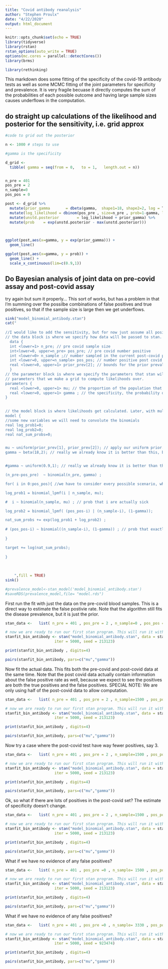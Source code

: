 ```yaml
---
title: "Covid antibody reanalysis"
author: "Stephen Proulx"
date: "4/22/2020"
output: html_document
---
```


```r
knitr::opts_chunk$set(echo = TRUE)
library(tidyverse)
library(rstan)
rstan_options(auto_write = TRUE)
options(mc.cores = parallel::detectCores())
library(brms)

library(rethinking)
```

This markdown does some fitting of the specificity of the covid-19 antibody tests as well as some MCMC fitting of the joint parameters for specificity and prevalence. It is very fragile becuase it directly computes the sum of the probabilities of each possible outcome and having large sample sizes causes underflows in the computation. 

## do straight up calculations of the likelihood and posterior for the sensitivity, i.e. grid approx


```r

#code to grid out the posterior

n <- 1000 # steps to use

#gamma is the specificity

d_grid <-
  tibble( gamma = seq(from = 0,   to = 1,   length.out = n)) 


n_pre = 401 
pos_pre = 2 
n_sample=0 
pos_pos = 0

post <- d_grid %>% 
  mutate(prior_gamma       = dbeta(gamma,  shape1=18, shape2=2, log = T)) %>%
  mutate(log_likelihood = dbinom(pos_pre , size=n_pre , prob=1-gamma, log=TRUE)) %>%
  mutate(unstd.posterior        = log_likelihood + prior_gamma) %>%
  mutate(prob    = exp(unstd.posterior - max(unstd.posterior)))  
  


ggplot(post,aes(x=gamma, y = exp(prior_gamma))) +
  geom_line() 

ggplot(post,aes(x=gamma, y = prob)) +
  geom_line() +
  scale_x_continuous(lim=c(0.9,1))

```


## Do Bayesian analysis of joint data on pre-covid assay and post-covid assay

try again but sum it properly... This sort of works, but has a problem in that I'm summing over the possilbe combinations of false positives and true positives, so that if the sample size is large then we get underflows.



```r
sink("model_binomial_antibody.stan")
cat("
    
//I would like to add the sensitivity, but for now just assume all positives are positive    
// the data block is where we specify how data will be passed to stan.
  data {
  int <lower=1> n_pre; // pre covid sample size
  int<lower=0, upper=n_pre> pos_pre; // pre covid number positive
  int <lower=0> n_sample ;// number sampled in the current post-covid pop
  int <lower=0, upper=n_sample> pos_pos; // number positive post covid
  real <lower=0, upper=1> prior_prev[2]; // bounds for the prior prevalence, we'll roll this into a uniform prior but include what we know, which is that at a minimum we know how many sick identified patients there are.
  }
// the parameter block is where we specify the parameters that stan will fit. In our previous examples, this would be the 
// parameters that we make a grid to compute likelihoods over.
parameters {
  real <lower=0, upper=1> mu; // the proportion of the population that is positive
  real <lower=0, upper=1> gamma ; // the specificity, the probability of a false positive
}

 
// the model block is where likelihoods get calculated. Later, with multi-level models, additional likelihood calculations would go here. The model block also includes priors.
model {
//some new variables we will need to convolute the binomials
real log_prob1=0;
real log_prob2=0;
real nat_sum_probs=0;


mu ~ uniform(prior_prev[1], prior_prev[2]); // apply our uniform prior.
gamma ~ beta(18,2); // really we already know it is better than this, but I guess we are using all of the data available to show that


#gamma ~ uniform(0.9,1); // really we already know it is better than this, but I guess we are using all of the data available to show that

(n_pre-pos_pre)  ~ binomial(n_pre, gamma) ; 

for( i in 0:pos_pos){ //we have to consider every possible scenario, where there are 0 true positives or as many as pos_pos true positives

log_prob1 = binomial_lpmf(i | n_sample, mu);

#  i ~ binomial(n_sample, mu) ; // prob that i are actually sick

log_prob2 = binomial_lpmf( (pos_pos-i) | (n_sample-i), (1-gamma));

nat_sum_probs += exp(log_prob1 + log_prob2) ;
  
# (pos_pos-i) ~ binomial((n_sample-i), (1-gamma)) ; // prob that exactly the remaining positive tests are false positives
 
}

target += log(nat_sum_probs);
    
}
 
    
    
    ",fill = TRUE)
sink()

#prevalence_model<-stan_model('model_binomial_antibody.stan')
#saveRDS(prevalence_model,file= "model.rds")
```




First run the fit with just the data on the pre-covid blood samples. This is a direct way to estimate the false postivie rate. Note that the algorithm still fits the disease prevalence, but it is just the prior.
```r


stan_data <-   list( n_pre = 401 , pos_pre = 2 , n_sample=0 , pos_pos = 0 , prior_prev = c(0,1))

# now we are ready to run our first stan program. This will run it with 4 chains for 5000 interations each, which should be plenty
stanfit_bin_antibody <- stan("model_binomial_antibody.stan", data = stan_data, chains = 4,
                      iter = 5000, seed = 213123)

```

```r
print(stanfit_bin_antibody , digits=4)

pairs(stanfit_bin_antibody, pars=c("mu","gamma"))
```


Now fit the actual data. This fits both the pre-covid and post-covid data at the same time. Note that the post covid data actually contain information about the false positive rate as well, because we expect to see the positives are both the true positives and the false positives. SPECIAL NOTE: We are only using half of the post-covid data to allow computation.
```r


stan_data <-   list( n_pre = 401 , pos_pre = 2 , n_sample=1500 , pos_pos = 25 , prior_prev = c(0,0.31))

# now we are ready to run our first stan program. This will run it with 4 chains for 5000 interations each, which should be plenty
stanfit_bin_antibody <- stan("model_binomial_antibody.stan", data = stan_data, chains = 4,
                      iter = 5000, seed = 213123)

```

```r
print(stanfit_bin_antibody , digits=4)

pairs(stanfit_bin_antibody, pars=c("mu","gamma"))
```
Now try a case where the post-covid test have way fewer positives, say 3.
```r


stan_data <-   list( n_pre = 401 , pos_pre = 2 , n_sample=1500 , pos_pos = 3 , prior_prev = c(0,1))

# now we are ready to run our first stan program. This will run it with 4 chains for 5000 interations each, which should be plenty
stanfit_bin_antibody <- stan("model_binomial_antibody.stan", data = stan_data, chains = 4,
                      iter = 5000, seed = 213123)

```

```r
print(stanfit_bin_antibody , digits=4)

pairs(stanfit_bin_antibody, pars=c("mu","gamma"))
```



Ok, so what if there are lots of positives in the post-covid set? The estimate of specificity doesn't change.
```r


stan_data <-   list( n_pre = 401 , pos_pre = 2 , n_sample=1500 , pos_pos = 300 , prior_prev = c(0,1))

# now we are ready to run our first stan program. This will run it with 4 chains for 5000 interations each, which should be plenty
stanfit_bin_antibody <- stan("model_binomial_antibody.stan", data = stan_data, chains = 4,
                      iter = 5000, seed = 213123)

```

```r
print(stanfit_bin_antibody , digits=4)

pairs(stanfit_bin_antibody, pars=c("mu","gamma"))
```




What if we have no evidence of any false positives?
```r


stan_data <-   list( n_pre = 401 , pos_pre =0 , n_sample= 1500 , pos_pos = 25 , prior_prev = c(0,1))

# now we are ready to run our first stan program. This will run it with 4 chains for 5000 interations each, which should be plenty
stanfit_bin_antibody <- stan("model_binomial_antibody.stan", data = stan_data, chains = 4,
                      iter = 5000, seed = 213123)

```

```r
print(stanfit_bin_antibody , digits=4)

pairs(stanfit_bin_antibody, pars=c("mu","gamma"))
```




What if we have no evidence of any false positives?
```r


stan_data <-   list( n_pre = 401 , pos_pre =0 , n_sample= 3330 , pos_pos = 50 , prior_prev = c(0,1))

# now we are ready to run our first stan program. This will run it with 4 chains for 5000 interations each, which should be plenty
stanfit_bin_antibody <- stan("model_binomial_antibody.stan", data = stan_data, chains = 2,
                      iter = 5000, seed = 923474)
```

```r
print(stanfit_bin_antibody , digits=4)

pairs(stanfit_bin_antibody, pars=c("mu","gamma"))
```
